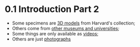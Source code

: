 # 0.1 Introduction Part 2
* Some specimens are [3D models](12alligatorhip) from Harvard's collection;
* Others come from [other museums and universities](102pythonwhole);
* Some things are only available as [videos](165tenrec);
* Others are just [photographs](166desmostylian)

